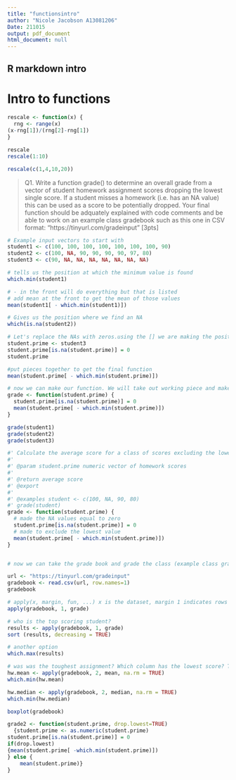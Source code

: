 ```yaml
---
title: "functionsintro"
author: "Nicole Jacobson A13081206"
Date: 211015
output: pdf_document
html_document: null
---
```


## R markdown intro

# **Intro to  functions**

```r
rescale <- function(x) {
  rng <- range(x) 
(x-rng[1])/(rng[2]-rng[1])
}

rescale
rescale(1:10)

rescale(c(1,4,10,20))
```


> Q1. Write a function grade() to determine an overall grade from a vector of student homework
assignment scores dropping the lowest single score. If a student misses a homework (i.e. has an
NA value) this can be used as a score to be potentially dropped. Your final function should be
adquately explained with code comments and be able to work on an example class gradebook
such as this one in CSV format: “https://tinyurl.com/gradeinput” [3pts]

```r
# Example input vectors to start with
student1 <- c(100, 100, 100, 100, 100, 100, 100, 90)
student2 <- c(100, NA, 90, 90, 90, 90, 97, 80)
student3 <- c(90, NA, NA, NA, NA, NA, NA, NA)
```



```r
# tells us the position at which the minimum value is found
which.min(student1)
```

```r
# - in the front will do everything but that is listed
# add mean at the front to get the mean of those values
mean(student1[ - which.min(student1)])


```


```r
# Gives us the position where we find an NA
which(is.na(student2)) 

```

```r
# Let's replace the NAs with zeros.using the [] we are making the positions with an NA 0
student.prime <- student3
student.prime[is.na(student.prime)] = 0
student.prime


```


```r
#put pieces together to get the final function
mean(student.prime[ - which.min(student.prime)])

```


```r
# now we can make our function. We will take out working piece and make it a function (code -> extract function)
grade <- function(student.prime) {
  student.prime[is.na(student.prime)] = 0
  mean(student.prime[ - which.min(student.prime)])
}
```


```r
grade(student1)
grade(student2)
grade(student3)
```

```r
#' Calculate the average score for a class of scores excluding the lowest score. Missing values are treated as zero scores
#'
#' @param student.prime numeric vector of homework scores
#'
#' @return average score
#' @export 
#'
#' @examples student <- c(100, NA, 90, 80)
#' grade(student)
grade <- function(student.prime) {
  # made the NA values equal to zero
  student.prime[is.na(student.prime)] = 0
  # made to exclude the lowest value
  mean(student.prime[ - which.min(student.prime)])
}



```



```r
# now we can take the grade book and grade the class (example class grade book found here https://tinyurl.com/gradeinput

url <- "https://tinyurl.com/gradeinput"
gradebook <- read.csv(url, row.names=1)
gradebook
```

```r
# apply(x, margin, fun, ...) x is the dataset, margin 1 indicates rows 2 indicates columns or both c(1,2), fun is the functiom
apply(gradebook, 1, grade)

```

```r
# who is the top scoring student?
results <- apply(gradebook, 1, grade)
sort (results, decreasing = TRUE)
```

```r
# another option
which.max(results)
```

```r
# was was the toughest assignment? Which column has the lowest score? Two options.
hw.mean <- apply(gradebook, 2, mean, na.rm = TRUE)
which.min(hw.mean)

hw.median <- apply(gradebook, 2, median, na.rm = TRUE)
which.min(hw.median)

```

```r
boxplot(gradebook)
```

```r
grade2 <- function(student.prime, drop.lowest=TRUE) 
  {student.prime <- as.numeric(student.prime)
student.prime[is.na(student.prime)] = 0 
if(drop.lowest) 
{mean(student.prime[ -which.min(student.prime)])
} else {
    mean(student.prime)}
}

```














